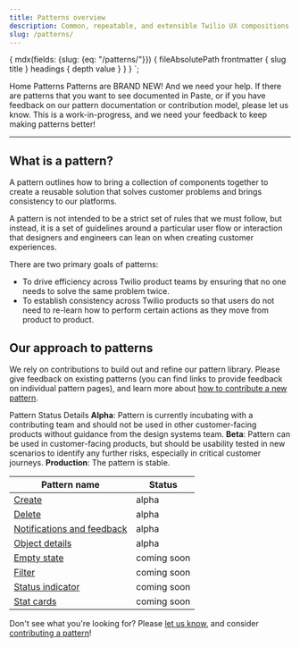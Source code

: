 ```yaml
---
title: Patterns overview
description: Common, repeatable, and extensible Twilio UX compositions that you can use to solve product and UI problems.
slug: /patterns/
---
```



  {
    mdx(fields: {slug: {eq: "/patterns/"}}) {
      fileAbsolutePath
      frontmatter {
        slug
        title
      }
      headings {
        depth
        value
      }
    }
  }
`;

<content>

<Breadcrumb>
  <BreadcrumbItem to="/">Home</BreadcrumbItem>
</Breadcrumb>
<Heading as="h1" variant="heading10">
  Patterns
</Heading>

<Callout variant="warning">
  <CalloutTitle>
    Patterns are BRAND NEW! And we need your help.
  </CalloutTitle>
  <CalloutText>
    If there are patterns that you want to see documented in Paste, or if you have feedback on our pattern documentation or contribution model,
    please <Anchor href="https://forms.gle/BzeekGGXd2uL6U7Z9">let us know</Anchor>. This is a work-in-progress, and we need your feedback to keep making patterns better!
  </CalloutText>
</Callout>

</content>

---

<contentwrapper>

<content>

## What is a pattern?

A pattern outlines how to bring a collection of components together to create a reusable solution that solves customer problems and brings consistency to our platforms.

A pattern is not intended to be a strict set of rules that we must follow, but instead, it is a set of guidelines around a particular user flow or interaction that designers and engineers can lean on when creating customer experiences.

There are two primary goals of patterns:
- To drive efficiency across Twilio product teams by ensuring that no one needs to solve the same problem twice.
- To establish consistency across Twilio products so that users do not need to re-learn how to perform certain actions as they move from product to product.

## Our approach to patterns

We rely on contributions to build out and refine our pattern library. Please give feedback on existing patterns (you can find links to provide feedback on individual pattern pages), and learn more about [how to contribute a new pattern](/patterns/contribute).


<Card>
  <Heading as="h4" variant="heading40">
    Pattern Status Details
  </Heading>
  <Text as="p" marginBottom="space20">
    <strong>Alpha</strong>: Pattern is currently incubating with a contributing team and should not be used in other customer-facing products without guidance from the design systems team.
  </Text>
  <Text as="p" marginBottom="space20">
    <strong>Beta</strong>: Pattern can be used in customer-facing products, but should be usability tested in new scenarios to identify any further risks, especially in critical customer journeys.
  </Text>
  <Text as="p" marginBottom="space20">
    <strong>Production</strong>: The pattern is stable.
  </Text>
</Card>

| Pattern name               | Status |
|----------------------------|--------|
| [Create](patterns/create)                     | alpha  |
| [Delete](patterns/delete)                     | alpha  |
| [Notifications and feedback](patterns/notifications/) | alpha  |
| [Object details](patterns/object-details)             | alpha  |
| [Empty state](patterns/empty-state)             | coming soon |
| [Filter](patterns/filter)             | coming soon |
| [Status indicator](patterns/status)             | coming soon |
| [Stat cards](patterns/stat-cards)             | coming soon |

Don't see what you're looking for? Please [let us know](https://forms.gle/BzeekGGXd2uL6U7Z9), and consider [contributing a pattern](patterns/contribute)!

</content>

</contentwrapper>
